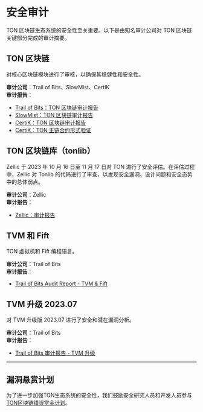 # 安全审计

TON 区块链生态系统的安全性至关重要。以下是由知名审计公司对 TON 区块链关键部分完成的审计摘要。

## TON 区块链

对核心区块链模块进行了审核，以确保其稳健性和安全性。

**审计公司**：Trail of Bits、SlowMist、CertiK\
**审计报告**：

- [Trail of Bits：TON 区块链审计报告](https://docs.ton.org/audits/TON_Blockchain_ToB.pdf)
- [SlowMist：TON 区块链审计报告](https://docs.ton.org/audits/TON_Blockchain_SlowMist.pdf)
- [CertiK：TON 区块链审计报告](https://docs.ton.org/audits/TON_Blockchain_CertiK.pdf)
- [CertiK：TON 主链合约形式验证](https://docs.ton.org/audits/TON_Blockchain_Formal_Verification_CertiK.pdf)

## TON 区块链库（tonlib）

Zellic 于 2023 年 10 月 16 日至 11 月 17 日对 TON 进行了安全评估。在评估过程中，Zellic 对 Tonlib 的代码进行了审查，以发现安全漏洞、设计问题和安全态势中的总体弱点。

**审计公司**：Zellic\
**审计报告**：

- [Zellic：审计报告](https://docs.ton.org/audits/TON_Blockchain_tonlib_Zellic.pdf)

## TVM 和 Fift

TON 虚拟机和 Fift 编程语言。

**审计公司**：Trail of Bits\
**审计报告**：

- [Trail of Bits Audit Report - TVM & Fift](https://docs.ton.org/audits/TVM_and_Fift_ToB.pdf)

## TVM 升级 2023.07

对 TVM 升级版 2023.07 进行了安全和潜在漏洞分析。

**审计公司**：Trail of Bits\
**审计报告**：

- [Trail of Bits  审计报告 - TVM 升级](https://docs.ton.org/audits/TVM_Upgrade_ToB_2023.pdf)

---

## 漏洞悬赏计划

为了进一步加强TON生态系统的安全性，我们鼓励安全研究人员和开发人员参与[TON区块链错误赏金计划](https://github.com/ton-blockchain/bug-bounty)。
